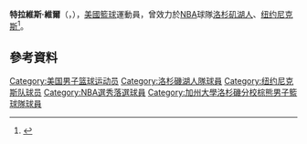 {{noteTA
|G1=NBA
|1=zh-cn:韦尔;zh-hk:維爾;
}}

'''特拉維斯·維爾'''（{{lang-en|'''Travis Wear'''}}，{{bd|1990年|9月21日}}），[[美國|美國]][[籃球|籃球]]運動員，曾效力於[[NBA|NBA]]球隊[[洛杉矶湖人|洛杉矶湖人]]、[[纽约尼克斯|纽约尼克斯]]<ref>{{Cite web |url=http://www.nba.com/knicks/news/knicks-sign-langston-galloway-and-travis-wear |title=Knicks Sign Langston Galloway and Travis Wear |access-date=2015-07-25 |archive-date=2020-11-12 |archive-url=https://web.archive.org/web/20201112004809/https://www.nba.com/knicks/news/knicks-sign-langston-galloway-and-travis-wear |dead-url=no }}</ref>。

== 參考資料 == 
{{reflist}}

{{Authority control}}
{{DEFAULTSORT:Wear, Travis}}
[[Category:美国男子篮球运动员|Category:美国男子篮球运动员]]
[[Category:洛杉磯湖人隊球員|Category:洛杉磯湖人隊球員]]
[[Category:纽约尼克斯队球员|Category:纽约尼克斯队球员]]
[[Category:NBA選秀落選球員|Category:NBA選秀落選球員]]
[[Category:加州大學洛杉磯分校棕熊男子籃球隊球員|Category:加州大學洛杉磯分校棕熊男子籃球隊球員]]